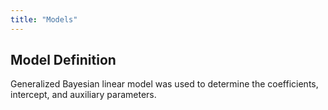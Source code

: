 ```yaml
---
title: "Models"
---
```


## Model Definition

Generalized Bayesian linear model was used to determine the coefficients, intercept, and auxiliary parameters.